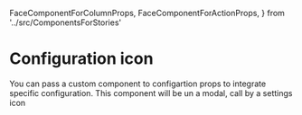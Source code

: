 
  FaceComponentForColumnProps,
  FaceComponentForActionProps,
} from '../src/ComponentsForStories'

<Meta title="ReactCollectionManager/Configuration icon" component={ReactCollectionManager} />

# Configuration icon

You can pass a custom component to configartion props to integrate specific configuration. This component will be un a modal, call by a settings icon

<Preview>
  <Story name="Standard">
    <ReactCollectionManager
      title="Example"
      columns={columns}
      entries={entries}
      configuration={configuration}
    />
  </Story>
</Preview>
